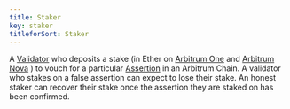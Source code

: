 ```yaml
---
title: Staker
key: staker
titleforSort: Staker
---
```


A [Validator](/intro/glossary#validator) who deposits a stake (in Ether on [Arbitrum One](/intro/glossary#arbitrum-one) and [Arbitrum Nova](/intro/glossary#arbitrum-nova) ) to vouch for a particular [Assertion](/intro/glossary#assertion) in an Arbitrum Chain. A validator who stakes on a false assertion can expect to lose their stake. An honest staker can recover their stake once the assertion they are staked on has been confirmed.
